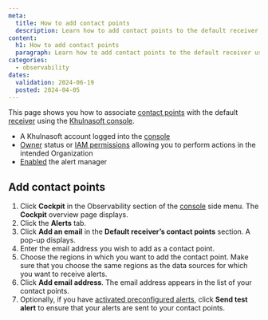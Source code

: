 ```yaml
---
meta:
  title: How to add contact points
  description: Learn how to add contact points to the default receiver using the Khulnasoft console. Follow the steps to enter email addresses, select regions, and optionally send test alerts.
content:
  h1: How to add contact points
  paragraph: Learn how to add contact points to the default receiver using the Khulnasoft console. Follow the steps to enter email addresses, select regions, and optionally send test alerts.
categories:
  - observability
dates:
  validation: 2024-06-19
  posted: 2024-04-05
---
```


This page shows you how to associate [contact points](/observability/cockpit/concepts/#contact-points) with the default [receiver](/observability/cockpit/concepts/#receiver) using the [Khulnasoft console](https://console.khulnasoft.com/).

<Macro id="requirements" />

  - A Khulnasoft account logged into the [console](https://console.khulnasoft.com)
  - [Owner](/identity-and-access-management/iam/concepts/#owner) status or [IAM permissions](/identity-and-access-management/iam/concepts/#permission) allowing you to perform actions in the intended Organization
  - [Enabled](/observability/cockpit/how-to/enable-alert-manager/) the alert manager

## Add contact points

1. Click **Cockpit** in the Observability section of the [console](https://console.khulnasoft.com/) side menu. The **Cockpit** overview page displays.
2. Click the **Alerts** tab.
3. Click **Add an email** in the **Default receiver’s contact points** section. A pop-up displays.
4. Enter the email address you wish to add as a contact point.
5. Choose the regions in which you want to add the contact point.
        <Message type="important">
         Make sure that you choose the same regions as the data sources for which you want to receive alerts.
        </Message>
6. Click **Add email address**. The email address appears in the list of your contact points.
7. Optionally, if you have [activated preconfigured alerts](/observability/cockpit/how-to/activate-managed-alerts/), click **Send test alert** to ensure that your alerts are sent to your contact points.
